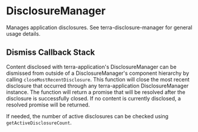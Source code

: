 # DisclosureManager

Manages application disclosures. See terra-disclosure-manager for general usage details.

## Dismiss Callback Stack
Content disclosed with terra-application's DisclosureManager can be dismissed from outside of a
DisclosureManager's component hierarchy by calling `closeMostRecentDisclosure`.  This
function will close the most recent disclosure that occurred through any terra-application DisclosureManager instance.
The function will return a promise that will be resolved after the disclosure is successfully closed.  If no content
is currently disclosed, a resolved promise will be returned.

If needed, the number of active disclosures can be checked using `getActiveDisclosureCount`.
